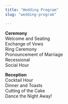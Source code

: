 ```yaml
---
title: "Wedding Program"
slug: "wedding-program"

---
```


**Ceremony**  
  Welcome and Seating  
  Exchange of Vows  
  Ring Ceremony  
  Pronouncement of Marriage  
  Recessional  
  Social Hour  

**Reception**  
  Cocktail Hour  
  Dinner and Toasts  
  Cutting of the Cake  
  Dance the Night Away!  
